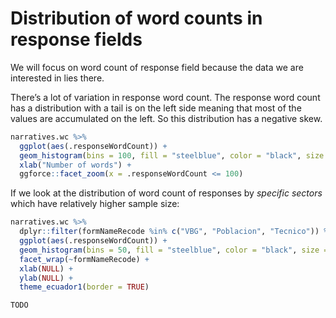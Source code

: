 
# Distribution of word counts in response fields {-}

We will focus on word count of response field because the data we are interested
in lies there.

There's a lot of variation in response word count. The response word count has a
distribution with a tail is on the left side meaning that most of the values are
accumulated on the left. So this distribution has a negative skew.

```r
narratives.wc %>% 
  ggplot(aes(.responseWordCount)) +
  geom_histogram(bins = 100, fill = "steelblue", color = "black", size = 0.1) +
  xlab("Number of words") +
  ggforce::facet_zoom(x = .responseWordCount <= 100)
```

If we look at the distribution of word count of responses by *specific sectors*
which have relatively higher sample size:

```r
narratives.wc %>% 
  dplyr::filter(formNameRecode %in% c("VBG", "Poblacion", "Tecnico")) %>% 
  ggplot(aes(.responseWordCount)) +
  geom_histogram(bins = 50, fill = "steelblue", color = "black", size = 0.1) +
  facet_wrap(~formNameRecode) +
  xlab(NULL) +
  ylab(NULL) +
  theme_ecuador1(border = TRUE)
```

`TODO`
